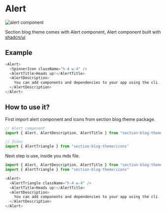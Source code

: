 # Alert

![alert component](/alert.png)

Section blog theme comes with Alert component, Alert component built with [shadcn/ui](https://ui.shadcn.com/docs/components/alert)

## Example

```javascript
<Alert>
  <SpinnerIcon className="h-4 w-4" />
  <AlertTitle>Heads up!</AlertTitle>
  <AlertDescription>
    You can add components and dependencies to your app using the cli.
  </AlertDescription>
</Alert>
```

## How to use it?
First import alert component and icons from section blog theme package.

```javascript
// Alert component
import { Alert, AlertDescription, AlertTitle } from "section-blog-theme/components";

// Icons
import { AlertTriangle } from "section-blog-theme/icons"

```

Next step is use, inside you mdx file.

```javascript
import { Alert, AlertDescription, AlertTitle } from "section-blog-theme/components";
import { AlertTriangle } from "section-blog-theme/icons"

<Alert>
  <AlertTriangle className="h-4 w-4" />
  <AlertTitle>Heads up!</AlertTitle>
  <AlertDescription>
    You can add components and dependencies to your app using the cli.
  </AlertDescription>
</Alert>
```
